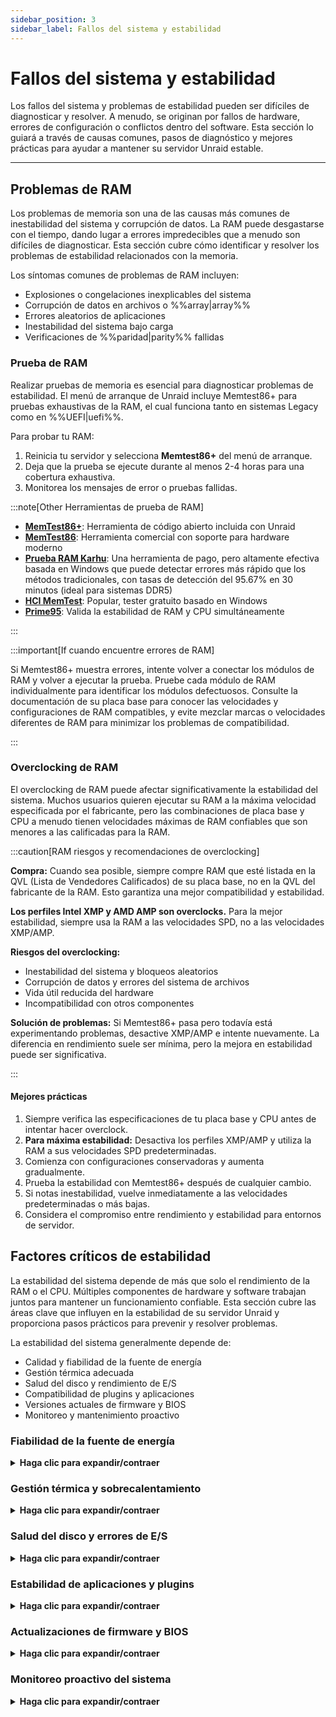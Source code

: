 ```yaml
---
sidebar_position: 3
sidebar_label: Fallos del sistema y estabilidad
---
```



# Fallos del sistema y estabilidad

Los fallos del sistema y problemas de estabilidad pueden ser difíciles de diagnosticar y resolver. A menudo, se originan por fallos de hardware, errores de configuración o conflictos dentro del software. Esta sección lo guiará a través de causas comunes, pasos de diagnóstico y mejores prácticas para ayudar a mantener su servidor Unraid estable.

---

## Problemas de RAM

Los problemas de memoria son una de las causas más comunes de inestabilidad del sistema y corrupción de datos. La RAM puede desgastarse con el tiempo, dando lugar a errores impredecibles que a menudo son difíciles de diagnosticar. Esta sección cubre cómo identificar y resolver los problemas de estabilidad relacionados con la memoria.

Los síntomas comunes de problemas de RAM incluyen:

- Explosiones o congelaciones inexplicables del sistema
- Corrupción de datos en archivos o %%array|array%%
- Errores aleatorios de aplicaciones
- Inestabilidad del sistema bajo carga
- Verificaciones de %%paridad|parity%% fallidas

### Prueba de RAM

Realizar pruebas de memoria es esencial para diagnosticar problemas de estabilidad. El menú de arranque de Unraid incluye Memtest86+ para pruebas exhaustivas de la RAM, el cual funciona tanto en sistemas Legacy como en %%UEFI|uefi%%.

Para probar tu RAM:

1. Reinicia tu servidor y selecciona **Memtest86+** del menú de arranque.
2. Deja que la prueba se ejecute durante al menos 2-4 horas para una cobertura exhaustiva.
3. Monitorea los mensajes de error o pruebas fallidas.

:::note[Other Herramientas de prueba de RAM]

- [**MemTest86+**](https://www.memtest.org/): Herramienta de código abierto incluida con Unraid
- [**MemTest86**](https://www.memtest86.com/): Herramienta comercial con soporte para hardware moderno
- [**Prueba RAM Karhu**](https://www.karhusoftware.com/): Una herramienta de pago, pero altamente efectiva basada en Windows que puede detectar errores más rápido que los métodos tradicionales, con tasas de detección del 95.67% en 30 minutos (ideal para sistemas DDR5)
- [**HCI MemTest**](https://hcidesign.com/memtest/): Popular, tester gratuito basado en Windows
- [**Prime95**](https://prime95.net/): Valida la estabilidad de RAM y CPU simultáneamente

:::

:::important[If cuando encuentre errores de RAM]

Si Memtest86+ muestra errores, intente volver a conectar los módulos de RAM y volver a ejecutar la prueba. Pruebe cada módulo de RAM individualmente para identificar los módulos defectuosos. Consulte la documentación de su placa base para conocer las velocidades y configuraciones de RAM compatibles, y evite mezclar marcas o velocidades diferentes de RAM para minimizar los problemas de compatibilidad.

:::

### Overclocking de RAM

El overclocking de RAM puede afectar significativamente la estabilidad del sistema. Muchos usuarios quieren ejecutar su RAM a la máxima velocidad especificada por el fabricante, pero las combinaciones de placa base y CPU a menudo tienen velocidades máximas de RAM confiables que son menores a las calificadas para la RAM.

:::caution[RAM riesgos y recomendaciones de overclocking]

**Compra:** Cuando sea posible, siempre compre RAM que esté listada en la QVL (Lista de Vendedores Calificados) de su placa base, no en la QVL del fabricante de la RAM. Esto garantiza una mejor compatibilidad y estabilidad.

**Los perfiles Intel XMP y AMD AMP son overclocks.** Para la mejor estabilidad, siempre usa la RAM a las velocidades SPD, no a las velocidades XMP/AMP.

**Riesgos del overclocking:**

- Inestabilidad del sistema y bloqueos aleatorios
- Corrupción de datos y errores del sistema de archivos
- Vida útil reducida del hardware
- Incompatibilidad con otros componentes

**Solución de problemas:** Si Memtest86+ pasa pero todavía está experimentando problemas, desactive XMP/AMP e intente nuevamente. La diferencia en rendimiento suele ser mínima, pero la mejora en estabilidad puede ser significativa.

:::

<h4>Mejores prácticas</h4>

1. Siempre verifica las especificaciones de tu placa base y CPU antes de intentar hacer overclock.
2. **Para máxima estabilidad:** Desactiva los perfiles XMP/AMP y utiliza la RAM a sus velocidades SPD predeterminadas.
3. Comienza con configuraciones conservadoras y aumenta gradualmente.
4. Prueba la estabilidad con Memtest86+ después de cualquier cambio.
5. Si notas inestabilidad, vuelve inmediatamente a las velocidades predeterminadas o más bajas.
6. Considera el compromiso entre rendimiento y estabilidad para entornos de servidor.

## Factores críticos de estabilidad

La estabilidad del sistema depende de más que solo el rendimiento de la RAM o el CPU. Múltiples componentes de hardware y software trabajan juntos para mantener un funcionamiento confiable. Esta sección cubre las áreas clave que influyen en la estabilidad de su servidor Unraid y proporciona pasos prácticos para prevenir y resolver problemas.

La estabilidad del sistema generalmente depende de:

- Calidad y fiabilidad de la fuente de energía
- Gestión térmica adecuada
- Salud del disco y rendimiento de E/S
- Compatibilidad de plugins y aplicaciones
- Versiones actuales de firmware y BIOS
- Monitoreo y mantenimiento proactivo

### Fiabilidad de la fuente de energía

<details>
  <summary><strong>Haga clic para expandir/contraer</strong></summary>

  Un suministro de energía estable y suficiente es crucial para el funcionamiento ininterrumpido del servidor. Los problemas de energía suelen ser pasados por alto, pero pueden causar los problemas de estabilidad más frustrantes.

  Los problemas comunes relacionados con la energía incluyen:

  - Bloqueos o congelaciones del sistema aleatorias
  - Corrupción de datos durante las escrituras
  - Apagados repentinos sin aviso
  - Fallos de componentes de hardware
  - Rendimiento inconsistente

  <h4>Prevención y mantenimiento</h4>

  El mantenimiento proactivo del suministro de energía previene los problemas de estabilidad más comunes. Las revisiones regulares y la selección adecuada de componentes pueden evitar costosos tiempos de inactividad y pérdida de datos.

  1. Siempre usa una PSU de alta calidad, con una calificación adecuada para tu hardware.
  2. **Crítico:** Asegúrese de que su fuente de alimentación pueda manejar el encendido simultáneo de TODOS los dispositivos de almacenamiento adjuntos. La calificación de corriente del riel de 12V debe tener en cuenta la corriente de arranque de todas las unidades a la vez, no escalonada.
  3. Evite los divisores de corriente siempre que sea posible. Pueden causar caídas de voltaje e inestabilidad, especialmente durante eventos de alta corriente como el encendido de unidades.
  4. Considera fuentes de energía redundantes para sistemas empresariales y de múltiples bahías.
  5. Asegúrate de que cada unidad de PSU esté adecuadamente colocada y conectada.
  6. Monitoriza los indicadores de salud de PSU (como luces LED de OK de CA) si están disponibles.
  7. Reemplaza inmediatamente las unidades fallidas para evitar tiempos de inactividad.
  8. Verifica regularmente que todos los cables de alimentación estén seguros.
  9. Verifica que los circuitos no estén sobrecargados.
</details>

### Gestión térmica y sobrecalentamiento

<details>
  <summary><strong>Haga clic para expandir/contraer</strong></summary>

  El sobrecalentamiento es una de las principales causas de fallos de hardware y comportamiento errático del servidor. Los problemas térmicos pueden hacer que los componentes reduzcan el rendimiento o fallen por completo.

  Los signos de problemas térmicos incluyen:

  - Reducción del rendimiento o sistema reducido
  - Bloqueos aleatorios durante alta carga
  - Ruido de ventilador o comportamiento de enfriamiento inusual
  - Fallos de componentes de hardware
  - Comportamiento inconsistente del sistema

  <h4>Soluciones de enfriamiento y mejores prácticas</h4>

  Una refrigeración adecuada es esencial para mantener la estabilidad del sistema y prevenir la reducción térmica. Estas prácticas ayudan a garantizar que su servidor opere dentro de rangos de temperatura seguros.

  1. Asegura que tu servidor esté ubicado en un área bien ventilada.
  2. Mantén temperaturas ambientales controladas (idealmente 18-24°C/64-75°F).
  3. Usa soluciones de enfriamiento adecuadas (ventiladores de alta calidad, aire acondicionado montado en rack).
  4. Monitorea las temperaturas del sistema usando sensores de hardware.
  5. Limpia regularmente el polvo y escombros de los componentes de enfriamiento.
  6. Evita colocar servidores en espacios confinados o mal ventilados.
  7. Considera enfriamiento adicional para sistemas de alto rendimiento.

  El monitoreo proactivo de las temperaturas ayuda a identificar problemas de enfriamiento antes de que causen inestabilidad en el sistema. Utilice los sensores de temperatura integrados en Unraid o herramientas de monitoreo de hardware compatibles con su sistema.
</details>

### Salud del disco y errores de E/S

<details>
  <summary><strong>Haga clic para expandir/contraer</strong></summary>

  Los errores en los discos, ya sea por envejecimiento de las unidades o fallos repentinos, pueden interrumpir la estabilidad del sistema y comprometer los datos. Los problemas de E/S suelen manifestarse como problemas de rendimiento antes de causar fallos completos.

  Los síntomas de problemas de disco incluyen:

  - Carga alta del servidor o rendimiento lento
  - Verificaciones de %%paridad|parity%% fallidas
  - Corrupción de datos o errores de lectura/escritura
  - Actividad de disco o ruido inusual
  - Congelaciones del sistema durante operaciones de disco

  <h4>Mantenimiento preventivo</h4>

  El mantenimiento regular ayuda a detectar problemas de disco antes de que causen pérdida de datos o inestabilidad en el sistema. Estos pasos proactivos pueden extender significativamente la vida útil de la unidad y mantener el rendimiento.

  1. Monitorea regularmente los datos %%SMART|smart%% de la unidad usando las herramientas de salud de disco integradas en Unraid.
  2. Run periodic [%%parity checks|parity-check%%s](../../using-unraid-to/manage-storage/array-configuration.mdx#parity--read-checks) to ensure data integrity.
  3. Monitorea las temperaturas del disco y las métricas de rendimiento.
  4. Mantén las unidades adecuadamente ventiladas y refrigeradas.

  <h4>Cuando ocurren problemas</h4>

  Una respuesta rápida a los problemas de disco puede prevenir la pérdida de datos y minimizar el tiempo de inactividad. Siga estos pasos de manera sistemática para identificar y resolver problemas.

  1. Reemplaza rápidamente las unidades que fallan para evitar la pérdida de datos.
  2. Investiga la salud del cableado, la fuente de alimentación y el controlador de disco.
  3. Verifica conexiones sueltas o cables dañados.
  4. Considera ejecutar pruebas %%SMART|smart%% extendidas para unidades sospechosas.
  5. Monitorea los registros del sistema en busca de patrones de errores de E/S.
</details>

### Estabilidad de aplicaciones y plugins

<details>
  <summary><strong>Haga clic para expandir/contraer</strong></summary>

  La flexibilidad de Unraid proviene de su soporte para complementos y contenedores Docker. Sin embargo, los complementos de terceros pueden introducir inestabilidad, especialmente si están desactualizados o no son compatibles con su versión actual de Unraid.

  Al diagnosticar...

  - Utiliza [Modo Seguro](../../using-unraid-to/customize-your-experience/plugins.mdx#troubleshooting-with-safe-mode) para deshabilitar temporalmente los plugins e identificar la fuente de los problemas.
  - Prefiere contenedores Docker sobre plugins para agregar funciones, ya que los contenedores proporcionan mejor aislamiento del sistema operativo central y es menos probable que causen problemas en todo el sistema.
  - Actualiza o elimina regularmente los plugins no utilizados o no soportados para mantener la estabilidad.
</details>

### Actualizaciones de firmware y BIOS

<details>
  <summary><strong>Haga clic para expandir/contraer</strong></summary>

  El firmware o BIOS desactualizado puede provocar inestabilidad, vulnerabilidades de seguridad y problemas de compatibilidad de hardware. Las actualizaciones regulares son esenciales para mantener la estabilidad y seguridad del sistema.

  - Programa comprobaciones regulares de actualizaciones de firmware y BIOS para tu placa base y componentes críticos.
  - Siempre realiza una copia de seguridad de tu configuración antes de actualizar y, si es posible, prueba las actualizaciones en un entorno controlado.
  - Documenta tu proceso de actualización y revísalo de vez en cuando para asegurarte de seguir las mejores prácticas.

  Mantener el firmware del sistema actualizado ayuda a prevenir bloqueos inesperados y desbloquea nuevas características de hardware.

  :::tip[Recomendaciones]

  - Usa utilidades del fabricante para actualizaciones sin riesgos, como [ASUS Armoury Crate](https://www.asus.com/supportonly/armoury%20crate/helpdesk_download/), [Gigabyte @BIOS](https://www.gigabyte.com/Support/Consumer/Download) o [MSI Center](https://www.msi.com/Landing/MSI-Center).
  - Revise la configuración de BIOS de su placa base para ver si hay opciones de actualización automática disponibles.
    :::
</details>

### Monitoreo proactivo del sistema

<details>
  <summary><strong>Haga clic para expandir/contraer</strong></summary>

  El monitoreo consistente es esencial para la detección temprana de problemas.

  - Habilita [registrado persistente](../../troubleshooting/diagnostics/capture-diagnostics-and-logs.mdx) en Unraid para conservar los registros entre reinicios.
  - Utilice herramientas de monitoreo del sistema para rastrear temperaturas, voltajes y salud de las unidades. Configure alertas para umbrales críticos para tomar medidas antes de que los problemas menores se intensifiquen.
  - Revisar regularmente los registros del sistema te permite detectar patrones y abordar las causas subyacentes antes de que provoquen tiempos de inactividad.
</details>

